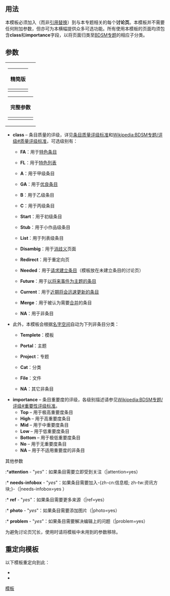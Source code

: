 <includeonly><!-- 在这里加入模板的保护标识--></includeonly><noinclude>{{template doc page viewed directly}}</noinclude>
<!-- 在本行下编辑模板说明 -->

== 用法 ==
本'''{{tl|BDSM专题}}'''模板必须加入（而非[[Help:引用替换|引用替换]]）到与本专题相关的每个'''讨论页'''。本模板并不需要任何附加参数，但亦可为本横幅提供众多可选功能。所有使用本模板的页面均须包含'''class'''和'''importance'''字段，以将页面归类至[[:Category:BDSM专题|BDSM专题]]的相应子分类。

== 参数 ==
{| align=right style="background:transparent; width:0"
|
{| class="wikitable"
|-
!精简版
|-
|<pre style="font-size:90%">{{BDSM专题
|class =
|importance =
}}
</pre>
|}
{| class="wikitable"
|-
!完整参数
|-
|<pre style="font-size:90%">{{BDSM专题
|class =
|importance =
|attention =
|needs-infobox =
|ref =
|photo =
|problem =
}}
</pre>
|}
|}

* '''class''' – 条目质量的评级，详见[[Wikipedia:条目质量评级标准|条目质量评级标准]]和[[Wikipedia:BDSM专题/评级#质量评级标准]]，可选级别有：
** {{classicon|FA}} '''FA'''：用于[[Wikipedia:特色条目|特色条目]]
** {{classicon|FL}} '''FL'''：用于[[Wikipedia:特色列表|特色列表]]
** {{classicon|A}} '''A'''：用于甲级条目
** {{classicon|GA}} '''GA'''：用于[[Wikipedia:优良条目|优良条目]]
** {{classicon|B}} '''B'''：用于乙级条目
** {{classicon|C}} '''C'''：用于丙级条目
** {{classicon|Start}} '''Start'''：用于初级条目
** {{classicon|Stub}} '''Stub'''：用于小作品级条目
** {{classicon|List}} '''List'''：用于列表级条目
** {{classicon|Disambig}} '''Disambig'''：用于[[Wikipedia:消歧义|消歧义]]页面
** {{classicon|Redirect}} '''Redirect'''：用于重定向页
** {{classicon|Needed}} '''Needed'''：用于[[Wikipedia:条目请求|请求建立条目]]（模板放在未建立条目的讨论页）
** {{classicon|Future}} '''Future'''：用于[[WP:FUTURE|以将来事件为主题的条目]]
** {{classicon|Current}} '''Current'''：用于[[Portal:新闻动态|近期将会迅速更新的条目]]
** {{classicon|Merge}} '''Merge'''：用于被认为需要[[WP:合并|合并]]的条目
** {{classicon|NA}} '''NA'''：用于非条目
*此外，本模板会根据[[:WP:名字空间|名字空间]]自动为下列非条目分类：
**{{classicon|Template}} '''Templete'''：模板
**{{classicon|Portal}} '''Portal'''：主题
**{{classicon|Project}} '''Project'''：专题
**{{classicon|Cat}} '''Cat'''：分类
**{{classicon|File}} '''File'''：文件
**{{classicon|NA}} '''NA'''：其它非条目

* '''importance''' – 条目重要度的评级，各级别描述请参见[[Wikipedia:BDSM专题/评级#重要性评级标准]]。
**'''Top''' – 用于极高重要度条目
**'''High''' – 用于高重要度条目
**'''Mid''' – 用于中重要度条目
**'''Low''' – 用于低重要度条目
**'''Bottom''' – 用于极低重要度条目
**'''No''' – 用于无重要度条目
**'''NA''' – 用于不适用重要度的非条目

;其他参数
:*'''attention''' - "''yes''"：如果条目需要立即受到关注（|attention=yes）
:* '''needs-infobox''' - "''yes''"：如果条目需要加入-{zh-cn:信息框; zh-tw:资讯方块;}-（|needs-infobox=yes ）
:* '''ref''' - "''yes''"：如果条目需要更多来源（|ref=yes）
:* '''photo''' - "''yes''"：如果条目需要添加图片（|photo=yes）
:* '''problem''' - "''yes''"：如果条目需要解决编辑上的问题（|problem=yes）

为避免讨论页冗长，使用时请将模板中未用到的参数移除。

==重定向模板==
以下模板重定向到此：
*{{t1|WikiProject BDSM}}
*{{t1|WPBDSM}}

<includeonly>
<!-- PLEASE ADD CATEGORIES AND INTERWIKIS BELOW THIS LINE, THANK YOU. -->
[[Category:BDSM专题|模板]]

</includeonly>